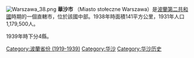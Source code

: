 {{Unreferenced|time=2021-07-29T09:06:47+00:00}}
[[File:Warszawa_38.png|right]]
'''華沙市''' （Miasto stołeczne Warszawa）是[[波兰|波蘭]][[波兰第二共和国|第二共和國]]時期的一個直轄市，位於該國中部。1938年時面積141平方公里，1931年人口1,179,500人。

1939年時下分4縣。

[[Category:波蘭省份_(1919-1939)|Category:波蘭省份 (1919-1939)]]
[[Category:华沙|Category:华沙]]
[[Category:华沙历史|Category:华沙历史]]
{{stub}}